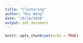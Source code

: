 ```yaml
---
title: "Clustering"
author: "Rui Wang"
date: "10/19/2018"
output: pdf_document
---
```


```r
knitr::opts_chunk$set(echo = TRUE)
```

